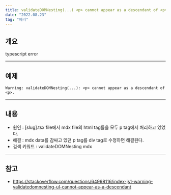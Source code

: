 ```yaml
---
title: validateDOMNesting(...) <p> cannot appear as a descendant of <p>.
date: "2022.08.23"
tag: "에러"
---
```


## 개요

typescript error

---

## 예제

`Warning: validateDOMNesting(...): <p> cannot appear as a descendant of <p>.`

---

## 내용

- 원인 : [slug].tsx file에서 mdx file의 html tag들을 모두 p tag에서 처리하고 있었다.
- 해결 : mdx data를 감싸고 있던 p tag를 div tag로 수정하면 해결된다.
- 검색 키워드 : validateDOMNesting mdx

---

## 참고

- https://stackoverflow.com/questions/64998116/index-js1-warning-validatedomnesting-ul-cannot-appear-as-a-descendant
